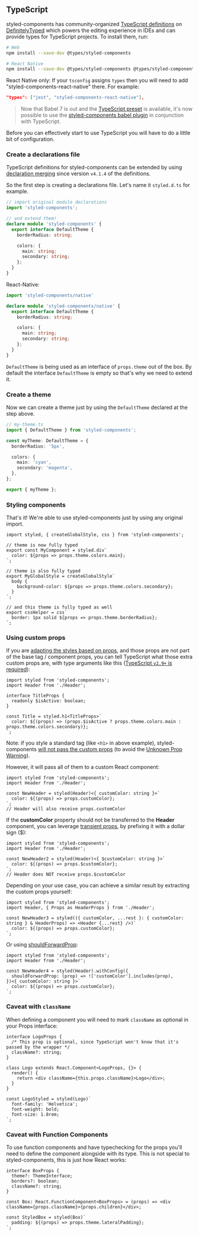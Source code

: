 ## TypeScript

styled-components has community-organized [TypeScript definitions](https://www.npmjs.com/package/@types/styled-components) on [DefinitelyTyped](https://github.com/DefinitelyTyped/DefinitelyTyped) which powers the editing experience in IDEs and can provide types for TypeScript projects. To install them, run:

```sh
# Web
npm install --save-dev @types/styled-components

# React Native
npm install --save-dev @types/styled-components @types/styled-components-react-native
```

React Native only: If your `tsconfig` assigns `types` then you will need to add "styled-components-react-native" there.  For example:

```json
"types": ["jest", "styled-components-react-native"],
```

> Now that Babel 7 is out and the [TypeScript preset](https://babeljs.io/docs/en/babel-preset-typescript) is available, it's now possible to use the [styled-components babel plugin](/docs/tooling#babel-plugin) in conjunction with TypeScript.

Before you can effectively start to use TypeScript you will have to do a little bit of configuration.

### Create a declarations file

TypeScript definitions for styled-components can be extended by using [declaration merging](https://www.typescriptlang.org/docs/handbook/declaration-merging.html) since version `v4.1.4` of the definitions.

So the first step is creating a declarations file. Let's name it `styled.d.ts` for example.

```ts
// import original module declarations
import 'styled-components';

// and extend them!
declare module 'styled-components' {
  export interface DefaultTheme {
    borderRadius: string;

    colors: {
      main: string;
      secondary: string;
    };
  }
}
```

React-Native:

```ts
import 'styled-components/native'

declare module 'styled-components/native' {
  export interface DefaultTheme {
    borderRadius: string;

    colors: {
      main: string;
      secondary: string;
    };
  }
}
```

`DefaultTheme` is being used as an interface of `props.theme` out of the box. By default the interface `DefaultTheme` is empty so that's why we need to extend it.

### Create a theme

Now we can create a theme just by using the `DefaultTheme` declared at the step above.

```ts
// my-theme.ts
import { DefaultTheme } from 'styled-components';

const myTheme: DefaultTheme = {
  borderRadius: '5px',

  colors: {
    main: 'cyan',
    secondary: 'magenta',
  },
};

export { myTheme };
```

### Styling components

That's it! We're able to use styled-components just by using any original import.

```tsx
import styled, { createGlobalStyle, css } from 'styled-components';

// theme is now fully typed
export const MyComponent = styled.div`
  color: ${props => props.theme.colors.main};
`;

// theme is also fully typed
export MyGlobalStyle = createGlobalStyle`
  body {
    background-color: ${props => props.theme.colors.secondary};
  }
`;

// and this theme is fully typed as well
export cssHelper = css`
  border: 1px solid ${props => props.theme.borderRadius};
`;
```

### Using custom props

If you are [adapting the styles based on props](https://styled-components.com/docs/basics#adapting-based-on-props), and those props are not part of the base tag / component props, you can tell TypeScript what those extra custom props are, with type arguments like this ([TypeScript `v2.9+` is required](https://github.com/Microsoft/TypeScript/wiki/What%27s-new-in-TypeScript#generic-type-arguments-in-generic-tagged-templates)):

```tsx
import styled from 'styled-components';
import Header from './Header';

interface TitleProps {
  readonly $isActive: boolean;
}

const Title = styled.h1<TitleProps>`
  color: ${(props) => (props.$isActive ? props.theme.colors.main : props.theme.colors.secondary)};
`;
```

Note: if you style a standard tag (like `<h1>` in above example), styled-components [will not pass the custom props](https://styled-components.com/docs/basics#passed-props) (to avoid the [Unknown Prop Warning](https://reactjs.org/warnings/unknown-prop.html)).

However, it will pass all of them to a custom React component:

```tsx
import styled from 'styled-components';
import Header from './Header';

const NewHeader = styled(Header)<{ customColor: string }>`
  color: ${(props) => props.customColor};
`;
// Header will also receive props.customColor
```

If the **customColor** property should not be transferred to the **Header** component, you can leverage [transient props](https://styled-components.com/docs/api#transient-props), by prefixing it with a dollar sign ($):

```tsx
import styled from 'styled-components';
import Header from './Header';

const NewHeader2 = styled(Header)<{ $customColor: string }>`
  color: ${(props) => props.$customColor};
`;
// Header does NOT receive props.$customColor
```

Depending on your use case, you can achieve a similar result by extracting the custom props yourself:

```tsx
import styled from 'styled-components';
import Header, { Props as HeaderProps } from './Header';

const NewHeader3 = styled(({ customColor, ...rest }: { customColor: string } & HeaderProps) => <Header {...rest} />)`
  color: ${(props) => props.customColor};
`;
```

Or using [shouldForwardProp](/docs/api#shouldforwardprop):

```tsx
import styled from 'styled-components';
import Header from './Header';

const NewHeader4 = styled(Header).withConfig({
  shouldForwardProp: (prop) => !['customColor'].includes(prop),
})<{ customColor: string }>`
  color: ${(props) => props.customColor};
`;
```

### Caveat with `className`

When defining a component you will need to mark `className` as optional
in your Props interface:

```tsx
interface LogoProps {
  /* This prop is optional, since TypeScript won't know that it's passed by the wrapper */
  className?: string;
}

class Logo extends React.Component<LogoProps, {}> {
  render() {
    return <div className={this.props.className}>Logo</div>;
  }
}

const LogoStyled = styled(Logo)`
  font-family: 'Helvetica';
  font-weight: bold;
  font-size: 1.8rem;
`;
```

### Caveat with Function Components

To use function components and have typechecking for the props you'll need to define
the component alongside with its type. This is not special to styled-components, this is just
how React works:

```tsx
interface BoxProps {
  theme?: ThemeInterface;
  borders?: boolean;
  className?: string;
}

const Box: React.FunctionComponent<BoxProps> = (props) => <div className={props.className}>{props.children}</div>;

const StyledBox = styled(Box)`
  padding: ${(props) => props.theme.lateralPadding};
`;
```
